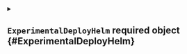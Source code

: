 


<details className="config-field" data-expandable="true">
<summary>

## `ExperimentalDeployHelm` <span className="config-field-required" data-required="true">required</span> <span className="config-field-type">object</span> <span className="config-field-default"></span> <span className="config-field-enum"></span> {#ExperimentalDeployHelm}



</summary>




<details className="config-field" data-expandable="true">
<summary>

### `chart` <span className="config-field-required" data-required="true">required</span> <span className="config-field-type">object</span> <span className="config-field-default"></span> <span className="config-field-enum"></span> {#ExperimentalDeployHelm-chart}

Chart defines what chart should get deployed.

</summary>




<details className="config-field" data-expandable="false" open>
<summary>

#### `name` <span className="config-field-required" data-required="true">required</span> <span className="config-field-type">string</span> <span className="config-field-default"></span> <span className="config-field-enum"></span> {#ExperimentalDeployHelm-chart-name}



</summary>



</details>



<details className="config-field" data-expandable="false" open>
<summary>

#### `repo` <span className="config-field-required" data-required="true">required</span> <span className="config-field-type">string</span> <span className="config-field-default"></span> <span className="config-field-enum"></span> {#ExperimentalDeployHelm-chart-repo}



</summary>



</details>



<details className="config-field" data-expandable="false" open>
<summary>

#### `insecure` <span className="config-field-required" data-required="false">required</span> <span className="config-field-type">boolean</span> <span className="config-field-default">true</span> <span className="config-field-enum"></span> {#ExperimentalDeployHelm-chart-insecure}



</summary>



</details>



<details className="config-field" data-expandable="false" open>
<summary>

#### `version` <span className="config-field-required" data-required="true">required</span> <span className="config-field-type">string</span> <span className="config-field-default"></span> <span className="config-field-enum"></span> {#ExperimentalDeployHelm-chart-version}



</summary>



</details>



<details className="config-field" data-expandable="false" open>
<summary>

#### `username` <span className="config-field-required" data-required="true">required</span> <span className="config-field-type">string</span> <span className="config-field-default"></span> <span className="config-field-enum"></span> {#ExperimentalDeployHelm-chart-username}



</summary>



</details>



<details className="config-field" data-expandable="false" open>
<summary>

#### `password` <span className="config-field-required" data-required="true">required</span> <span className="config-field-type">string</span> <span className="config-field-default"></span> <span className="config-field-enum"></span> {#ExperimentalDeployHelm-chart-password}



</summary>



</details>


</details>



<details className="config-field" data-expandable="true">
<summary>

### `release` <span className="config-field-required" data-required="true">required</span> <span className="config-field-type">object</span> <span className="config-field-default"></span> <span className="config-field-enum"></span> {#ExperimentalDeployHelm-release}

Release defines what release should get deployed.

</summary>




<details className="config-field" data-expandable="false" open>
<summary>

#### `name` <span className="config-field-required" data-required="true">required</span> <span className="config-field-type">string</span> <span className="config-field-default"></span> <span className="config-field-enum"></span> {#ExperimentalDeployHelm-release-name}

Name of the release

</summary>



</details>



<details className="config-field" data-expandable="false" open>
<summary>

#### `namespace` <span className="config-field-required" data-required="true">required</span> <span className="config-field-type">string</span> <span className="config-field-default"></span> <span className="config-field-enum"></span> {#ExperimentalDeployHelm-release-namespace}

Namespace of the release

</summary>



</details>


</details>



<details className="config-field" data-expandable="false" open>
<summary>

### `values` <span className="config-field-required" data-required="true">required</span> <span className="config-field-type">string</span> <span className="config-field-default"></span> <span className="config-field-enum"></span> {#ExperimentalDeployHelm-values}

Values defines what values should get used.

</summary>



</details>



<details className="config-field" data-expandable="false" open>
<summary>

### `timeout` <span className="config-field-required" data-required="true">required</span> <span className="config-field-type">string</span> <span className="config-field-default"></span> <span className="config-field-enum"></span> {#ExperimentalDeployHelm-timeout}

Timeout defines the timeout for helm

</summary>



</details>



<details className="config-field" data-expandable="false" open>
<summary>

### `bundle` <span className="config-field-required" data-required="true">required</span> <span className="config-field-type">string</span> <span className="config-field-default"></span> <span className="config-field-enum"></span> {#ExperimentalDeployHelm-bundle}

Bundle allows to compress the helm chart and specify this instead of an online chart

</summary>



</details>


</details>
